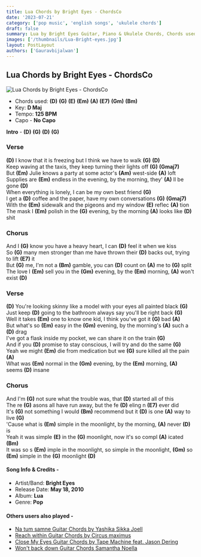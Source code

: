 ```yaml
---
title: Lua Chords by Bright Eyes - ChordsCo
date: '2023-07-21'
category: ['pop music', 'english songs', 'ukulele chords']
draft: false
summary: Lua by Bright Eyes Guitar, Piano & Ukulele Chords, Chords used - (D) (G) (E) (Em) (A) (E7) (Gm) (Bm), Capo - No Capo, Key - D major
images: ['/thumbnails/Lua-Bright-eyes.jpg']
layout: PostLayout
authors: ['Gauravbijalwan']
---
```


## Lua Chords by Bright Eyes - ChordsCo

![Lua Chords by Bright Eyes - ChordsCo](/thumbnails/Lua-Bright-eyes.jpg)

- Chords used: **(D)** **(G)** **(E)** **(Em)** **(A)** **(E7)** **(Gm)** **(Bm)**
- Key: **D Maj**
- Tempo: **125 BPM**
- Capo - **No Capo**

**Intro** - **(D)** **(G)** **(D)** **(G)**

### Verse

**(D)** I know that it is freezing but I think we have to walk **(G)** **(D)**\
Keep waving at the taxis, they keep turning their lights off **(G)** **(Gmaj7)**\
But **(Em)** Julie knows a party at some actor's **(Am)** west-side **(A)** loft\
Supplies are **(Em)** endless in the evening, by the morning, they' **(A)** ll be gone **(D)**\
When everything is lonely, I can be my own best friend **(G)**\
I get a **(D)** coffee and the paper, have my own conversations **(G)** **(Gmaj7)**\
With the **(Em)** sidewalk and the pigeons and my window **(E)** reflec **(A)** tion\
The mask I **(Em)** polish in the **(G)** evening, by the morning **(A)** looks like **(D)** shit

### Chorus

And I **(G)** know you have a heavy heart, I can **(D)** feel it when we kiss\
So **(G)** many men stronger than me have thrown their **(D)** backs out, trying to lift **(E7)** it\
But **(G)** me, I'm not a **(Bm)** gamble, you can **(D)** count on **(A)** me to **(G)** split\
The love I **(Em)** sell you in the **(Gm)** evening, by the **(Em)** morning, **(A)** won't exist **(D)**

### Verse

**(D)** You're looking skinny like a model with your eyes all painted black **(G)**\
Just keep **(D)** going to the bathroom always say you'll be right back **(G)**\
Well it takes **(Em)** one to know one kid, I think you've got it **(G)** bad **(A)**\
But what's so **(Em)** easy in the **(Gm)** evening, by the morning's **(A)** such a **(D)** drag\
I've got a flask inside my pocket, we can share it on the train **(G)**\
And if you **(D)** promise to stay conscious, I will try and do the same **(G)**\
Yeah we might **(Em)** die from medication but we **(G)** sure killed all the pain **(A)**\
What was **(Em)** normal in the **(Gm)** evening, by the **(Em)** morning, **(A)** seems **(D)** insane

### Chorus

And I'm **(G)** not sure what the trouble was, that **(D)** started all of this\
The re **(G)** asons all have run away, but the fe **(D)** eling n **(E7)** ever did\
It's **(G)** not something I would **(Bm)** recommend but it **(D)** is one **(A)** way to live **(G)**\
'Cause what is **(Em)** simple in the moonlight, by the morning, **(A)** never **(D)** is\
Yeah it was simple **(E)** in the **(G)** moonlight, now it's so compl **(A)** icated **(Bm)**\
It was so s **(Em)** imple in the moonlight, so simple in the moonlight, **(Gm)** so **(Em)** simple in the **(G)** moonlight **(D)**

#### Song Info & Credits -

- Artist/Band: **Bright Eyes**
- Release Date: **May 18, 2010**
- Album: **Lua**
- Genre: **Pop**

#### Others users also played -

- [Na tum samne Guitar Chords by Yashika Sikka Joell](https://www.chordsco.com/chords/na-tum-samne-guitar-chords-by-yashika-sikka-joell)
- [Reach within Guitar Chords by Circus maximus](https://www.chordsco.com/chords/reach-within-guitar-chords-by-circus-maximus)
- [Close My Eyes Guitar Chords by Tape Machine feat. Jason Dering](https://www.chordsco.com/chords/close-my-eyes-guitar-chords-by-tape-machine-feat-jason-dering)
- [Won't back down Guitar Chords Samantha Noella](https://www.chordsco.com/chords/wont-back-down-guitar-chords-samantha-noella)
